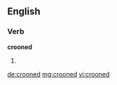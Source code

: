 ==English==

===Verb===
'''crooned'''

# {{past of|croon}}

[[de:crooned]]
[[mg:crooned]]
[[vi:crooned]]